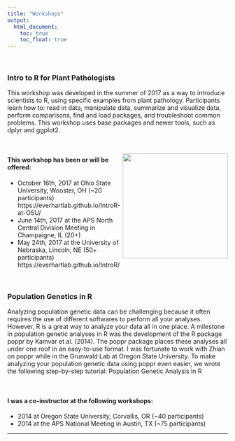 ```yaml
---
title: "Workshops"
output:
  html_document:
    toc: true
    toc_float: true
---
```


<br>

### Intro to R for Plant Pathologists
This workshop was developed in the summer of 2017 as a way to introduce scientists to R, using specific examples from plant pathology. Participants learn how to: read in data, manipulate data, summarize and visualize data, perform comparisons, find and load packages, and troubleshoot common problems. This workshop uses base packages and newer tools, such as dplyr and ggplot2.

<br>

<img style="float: right;" src="images/IntroRWorkshop2017.png" width="240px">

#### This workshop has been or will be offered:
- October 16th, 2017 at Ohio State University, Wooster, OH (~20 participants)
https://everhartlab.github.io/IntroR-at-OSU/
- June 14th, 2017 at the APS North Central Division Meeting in Champaigne, IL (20+)
- May 24th, 2017 at the University of Nebraska, Lincoln, NE (50+ participants)
 https://everhartlab.github.io/IntroR/


<br>

### Population Genetics in R
Analyzing population genetic data can be challenging because it often requires the use of different softwares to perform all your analyses.  However, R is a great way to analyze your data all in one place.  A milestone in population genetic analyses in R was the development of the R package poppr by Kamvar et al. (2014).  The poppr package places these analyses all under one roof in an easy-to-use format.  I was fortunate to work with Zhian on poppr while in the Grunwald Lab at Oregon State University.  To make analyzing your population genetic data using poppr even easier, we wrote the following step-by-step tutorial: Population Genetic Analysis in R

<br>

#### I was a co-instructor at the following workshops:
- 2014 at Oregon State University, Corvallis, OR (~40 participants)
- 2014 at the APS National Meeting in Austin, TX (~75 participants)

----